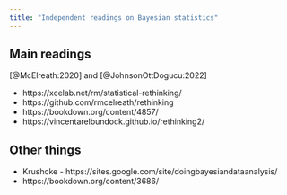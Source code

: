 ```yaml
---
title: "Independent readings on Bayesian statistics"
---
```


## Main readings

[@McElreath:2020] and [@JohnsonOttDogucu:2022]

- https://xcelab.net/rm/statistical-rethinking/
- https://github.com/rmcelreath/rethinking
- https://bookdown.org/content/4857/
- https://vincentarelbundock.github.io/rethinking2/


## Other things

- Krushcke - https://sites.google.com/site/doingbayesiandataanalysis/
- https://bookdown.org/content/3686/
